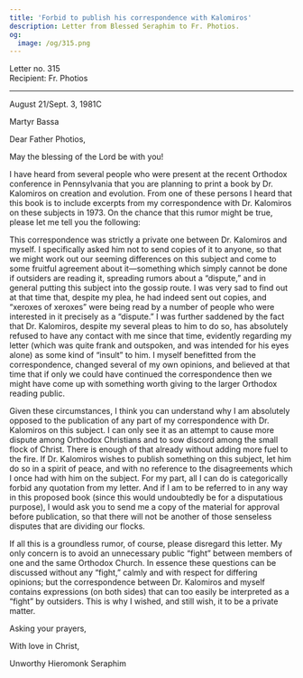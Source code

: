```yaml
---
title: 'Forbid to publish his correspondence with Kalomiros'
description: Letter from Blessed Seraphim to Fr. Photios.
og:
  image: /og/315.png
---
```


<div style={{textAlign:'right', fontFamily:'monospace'}}>Letter no. 315</div>
<div style={{textAlign:'left', fontFamily:'monospace'}}>Recipient: Fr. Photios</div>

---

August 21/Sept. 3, 1981C

Martyr Bassa

Dear Father Photios,

May the blessing of the Lord be with you!

I have heard from several people who were present at the recent Orthodox conference in Pennsylvania that you are planning to print a book by Dr. Kalomiros on creation and evolution. From one of these persons I heard that this book is to include excerpts from my correspondence with Dr. Kalomiros on these subjects in 1973. On the chance that this rumor might be true, please let me tell you the following:

This correspondence was strictly a private one between Dr. Kalomiros and myself. I specifically asked him not to send copies of it to anyone, so that we might work out our seeming differences on this subject and come to some fruitful agreement about it—something which simply cannot be done if outsiders are reading it, spreading rumors about a “dispute,” and in general putting this subject into the gossip route. I was very sad to find out at that time that, despite my plea, he had indeed sent out copies, and “xeroxes of xeroxes” were being read by a number of people who were interested in it precisely as a “dispute.” I was further saddened by the fact that Dr. Kalomiros, despite my several pleas to him to do so, has absolutely refused to have any contact with me since that time, evidently regarding my letter (which was quite frank and outspoken, and was intended for his eyes alone) as some kind of “insult” to him. I myself benefitted from the correspondence, changed several of my own opinions, and believed at that time that if only we could have continued the correspondence then we might have come up with something worth giving to the larger Orthodox reading public.

Given these circumstances, I think you can understand why I am absolutely opposed to the publication of any part of my correspondence with Dr. Kalomiros on this subject. I can only see it as an attempt to cause more dispute among Orthodox Christians and to sow discord among the small flock of Christ. There is enough of that already without adding more fuel to the fire. If Dr. Kalomiros wishes to publish something on this subject, let him do so in a spirit of peace, and with no reference to the disagreements which I once had with him on the subject. For my part, all I can do is categorically forbid any quotation from my letter. And if I am to be referred to in any way in this proposed book (since this would undoubtedly be for a disputatious purpose), I would ask you to send me a copy of the material for approval before publication, so that there will not be another of those senseless disputes that are dividing our flocks.

If all this is a groundless rumor, of course, please disregard this letter. My only concern is to avoid an unnecessary public “fight” between members of one and the same Orthodox Church. In essence these questions can be discussed without any “fight,” calmly and with respect for differing opinions; but the correspondence between Dr. Kalomiros and myself contains expressions (on both sides) that can too easily be interpreted as a “fight” by outsiders. This is why I wished, and still wish, it to be a private matter.

Asking your prayers,

With love in Christ,

Unworthy Hieromonk Seraphim